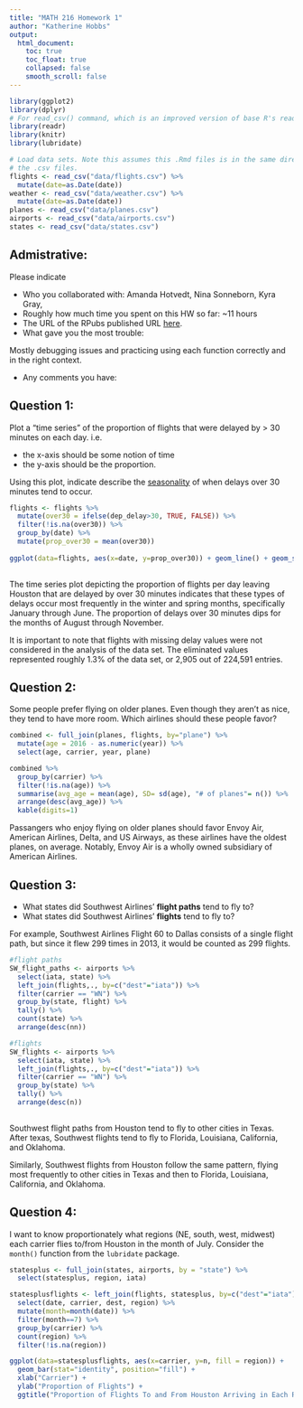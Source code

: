 ```yaml
---
title: "MATH 216 Homework 1"
author: "Katherine Hobbs"
output:
  html_document:
    toc: true
    toc_float: true
    collapsed: false
    smooth_scroll: false
---
```


```r
library(ggplot2)
library(dplyr)
# For read_csv() command, which is an improved version of base R's read.csv()
library(readr) 
library(knitr)
library(lubridate)

# Load data sets. Note this assumes this .Rmd files is in the same directory as
# the .csv files.
flights <- read_csv("data/flights.csv") %>% 
  mutate(date=as.Date(date))
weather <- read_csv("data/weather.csv") %>% 
  mutate(date=as.Date(date))
planes <- read_csv("data/planes.csv")
airports <- read_csv("data/airports.csv")
states <- read_csv("data/states.csv")
```





## Admistrative:

Please indicate

* Who you collaborated with: Amanda Hotvedt, Nina Sonneborn, Kyra Gray, 
* Roughly how much time you spent on this HW so far: ~11 hours
* The URL of the RPubs published URL [here](http://rpubs.com/khobbs/213398).
* What gave you the most trouble:

Mostly debugging issues and practicing using each function correctly and in the right context.

* Any comments you have:


## Question 1:

Plot a "time series" of the proportion of flights that were delayed by > 30 minutes on each day.  i.e.
 
* the x-axis should be some notion of time
* the y-axis should be the proportion.

Using this plot, indicate describe the
[seasonality](https://en.wikipedia.org/wiki/Seasonality) of when delays over 30
minutes tend to occur.

```r

flights <- flights %>% 
  mutate(over30 = ifelse(dep_delay>30, TRUE, FALSE)) %>% 
  filter(!is.na(over30)) %>% 
  group_by(date) %>%
  mutate(prop_over30 = mean(over30))   
  
ggplot(data=flights, aes(x=date, y=prop_over30)) + geom_line() + geom_smooth() + xlab("Month") + ylab("Prop.of Delays Over 30 Min")
  
```

The time series plot depicting the proportion of flights per day leaving Houston that are delayed by over 30 minutes indicates that these types of delays occur most frequently in the winter and spring months, specifically January through June. The proportion of delays over 30 minutes dips for the months of August through November. 

It is important to note that flights with missing delay values were not considered in the analysis of the data set. The eliminated values represented roughly 1.3% of the data set, or 2,905 out of 224,591 entries.

## Question 2:

Some people prefer flying on older planes.  Even though they aren't as nice,
they tend to have more room.  Which airlines should these people favor?

```r

combined <- full_join(planes, flights, by="plane") %>% 
  mutate(age = 2016 - as.numeric(year)) %>% 
  select(age, carrier, year, plane)

combined %>% 
  group_by(carrier) %>% 
  filter(!is.na(age)) %>% 
  summarise(avg_age = mean(age), SD= sd(age), "# of planes"= n()) %>%
  arrange(desc(avg_age)) %>% 
  kable(digits=1)

```
Passangers who enjoy flying on older planes should favor Envoy Air, American Airlines, Delta, and US Airways, as these airlines have the oldest planes, on average. Notably, Envoy Air is a wholly owned subsidiary of American Airlines. 

## Question 3:

* What states did Southwest Airlines' **flight paths** tend to fly to?
* What states did Southwest Airlines' **flights** tend to fly to?

For example, Southwest Airlines Flight 60 to Dallas consists of a single flight
path, but since it flew 299 times in 2013, it would be counted as 299 flights.

```r

#flight paths
SW_flight_paths <- airports %>% 
  select(iata, state) %>% 
  left_join(flights,., by=c("dest"="iata")) %>% 
  filter(carrier == "WN") %>% 
  group_by(state, flight) %>%
  tally() %>% 
  count(state) %>% 
  arrange(desc(nn))

#flights
SW_flights <- airports %>% 
  select(iata, state) %>% 
  left_join(flights,., by=c("dest"="iata")) %>% 
  filter(carrier == "WN") %>% 
  group_by(state) %>% 
  tally() %>% 
  arrange(desc(n))
  

```
Southwest flight paths from Houston tend to fly to other cities in Texas. After texas, Southwest flights tend to fly to Florida, Louisiana, California, and Oklahoma. 

Similarly, Southwest flights from Houston follow the same pattern, flying most frequently to other cities in Texas and then to Florida, Louisiana, California, and Oklahoma. 


## Question 4:

I want to know proportionately what regions (NE, south, west, midwest) each 
carrier flies to/from Houston in the month of July.  Consider the `month()`
function from the `lubridate` package.

```r

statesplus <- full_join(states, airports, by = "state") %>% 
  select(statesplus, region, iata)

statesplusflights <- left_join(flights, statesplus, by=c("dest"="iata")) %>% 
  select(date, carrier, dest, region) %>%
  mutate(month=month(date)) %>% 
  filter(month==7) %>% 
  group_by(carrier) %>% 
  count(region) %>% 
  filter(!is.na(region))

ggplot(data=statesplusflights, aes(x=carrier, y=n, fill = region)) +
  geom_bar(stat="identity", position="fill") +
  xlab("Carrier") +
  ylab("Proportion of Flights") +
  ggtitle("Proportion of Flights To and From Houston Arriving in Each Region")
  
  


```
